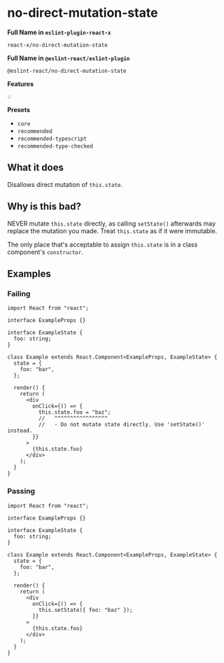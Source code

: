 # no-direct-mutation-state

**Full Name in `eslint-plugin-react-x`**

```plain copy
react-x/no-direct-mutation-state
```

**Full Name in `@eslint-react/eslint-plugin`**

```plain copy
@eslint-react/no-direct-mutation-state
```

**Features**

`💡`

**Presets**

- `core`
- `recommended`
- `recommended-typescript`
- `recommended-type-checked`

## What it does

Disallows direct mutation of `this.state`.

## Why is this bad?

NEVER mutate `this.state` directly, as calling `setState()` afterwards may replace the mutation you made. Treat `this.state` as if it were immutable.

The only place that's acceptable to assign `this.state` is in a class component's `constructor`.

## Examples

### Failing

```tsx
import React from "react";

interface ExampleProps {}

interface ExampleState {
  foo: string;
}

class Example extends React.Component<ExampleProps, ExampleState> {
  state = {
    foo: "bar",
  };

  render() {
    return (
      <div
        onClick={() => {
          this.state.foo = "baz";
          //   ^^^^^^^^^^^^^^^^^
          //   - Do not mutate state directly. Use 'setState()' instead.
        }}
      >
        {this.state.foo}
      </div>
    );
  }
}
```

### Passing

```tsx
import React from "react";

interface ExampleProps {}

interface ExampleState {
  foo: string;
}

class Example extends React.Component<ExampleProps, ExampleState> {
  state = {
    foo: "bar",
  };

  render() {
    return (
      <div
        onClick={() => {
          this.setState({ foo: "baz" });
        }}
      >
        {this.state.foo}
      </div>
    );
  }
}
```
